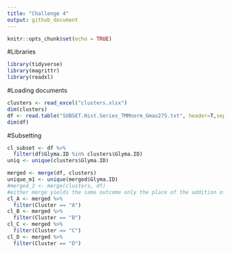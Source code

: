 ```yaml
---
title: "Challenge 4"
output: github_document
---
```


```r
knitr::opts_chunk$set(echo = TRUE)
```

#Libraries
```r
library(tidyverse)
library(magrittr)
library(readxl)
```

#Loading documents
```r
clusters <- read_excel("clusters.xlsx")
dim(clusters)
df <- read.table("SUBSET.Hist.Series_TMMnorm_Gmax275.txt", header=T,sep="\t")
dim(df)
```

#Subsetting
```r
cl_subset <- df %>%
  filter(df$Glyma.ID %in% clusters$Glyma.ID)
uniq <- unique(clusters$Glyma.ID)

merged <- merge(df, clusters)
unique_m1 <- unique(merged$Glyma.ID)
#merged_2 <- merge(clusters, df)
#either merge yields the same outcome only the place of the addition of the column is different
cl_A <- merged %>%
  filter(Cluster == "A")
cl_B <- merged %>%
  filter(Cluster == "B")
cl_C <- merged %>%
  filter(Cluster == "C")
cl_D <- merged %>%
  filter(Cluster == "D")

```

#
```r

```


